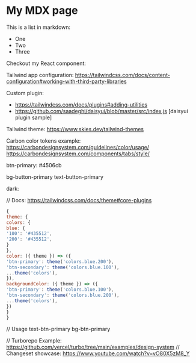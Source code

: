 # My MDX page

This is a list in markdown:

- One
- Two
- Three

Checkout my React component:

Tailwind app configuration:
https://tailwindcss.com/docs/content-configuration#working-with-third-party-libraries

Custom plugin:

- https://tailwindcss.com/docs/plugins#adding-utilities
- https://github.com/saadeghi/daisyui/blob/master/src/index.js [daisyui plugin sample]

Tailwind theme:
https://www.skies.dev/tailwind-themes

Carbon color tokens example:
https://carbondesignsystem.com/guidelines/color/usage/
https://carbondesignsystem.com/components/tabs/style/

btn-primary: #4506cb

bg-button-primary
text-button-primary

dark:

// Docs: https://tailwindcss.com/docs/theme#core-plugins

```javascript
{
theme: {
colors: {
blue: {
'100': '#435512',
'200': '#435512',
}
},
color: ({ theme }) => ({
'btn-primary': theme('colors.blue.200'),
'btn-secondary': theme('colors.blue.100'),
...theme('colors'),
}),
backgroundColor: ({ theme }) => ({
'btn-primary': theme('colors.blue.100'),
'btn-secondary': theme('colors.blue.200'),
...theme('colors'),
})
}
}
```

// Usage
text-btn-primary
bg-btn-primary

// Turborepo Example: https://github.com/vercel/turbo/tree/main/examples/design-system
// Changeset showcase: https://www.youtube.com/watch?v=vO80X5zM8_Y
